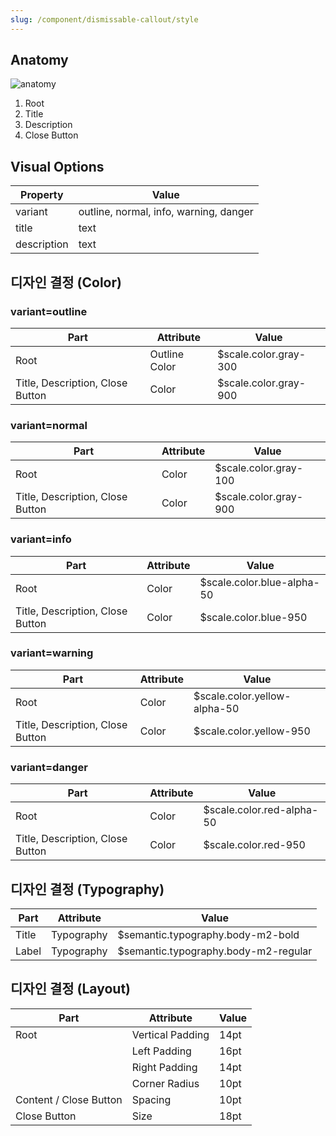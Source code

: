 ```yaml
---
slug: /component/dismissable-callout/style
---
```


## Anatomy

<Anatomy>![anatomy](./anatomy.png)</Anatomy>

1. Root
2. Title
3. Description
4. Close Button

## Visual Options

| Property    | Value                                  |
| ----------- | -------------------------------------- |
| variant     | outline, normal, info, warning, danger |
| title       | text                                   |
| description | text                                   |

## 디자인 결정 (Color)

### variant=outline

| Part                             | Attribute     | Value                 |
| -------------------------------- | ------------- | --------------------- |
| Root                             | Outline Color | $scale.color.gray-300 |
| Title, Description, Close Button | Color         | $scale.color.gray-900 |

### variant=normal

| Part                             | Attribute | Value                 |
| -------------------------------- | --------- | --------------------- |
| Root                             | Color     | $scale.color.gray-100 |
| Title, Description, Close Button | Color     | $scale.color.gray-900 |

### variant=info

| Part                             | Attribute | Value                      |
| -------------------------------- | --------- | -------------------------- |
| Root                             | Color     | $scale.color.blue-alpha-50 |
| Title, Description, Close Button | Color     | $scale.color.blue-950      |

### variant=warning

| Part                             | Attribute | Value                        |
| -------------------------------- | --------- | ---------------------------- |
| Root                             | Color     | $scale.color.yellow-alpha-50 |
| Title, Description, Close Button | Color     | $scale.color.yellow-950      |

### variant=danger

| Part                             | Attribute | Value                     |
| -------------------------------- | --------- | ------------------------- |
| Root                             | Color     | $scale.color.red-alpha-50 |
| Title, Description, Close Button | Color     | $scale.color.red-950      |

## 디자인 결정 (Typography)

| Part  | Attribute  | Value                                |
| ----- | ---------- | ------------------------------------ |
| Title | Typography | $semantic.typography.body-m2-bold    |
| Label | Typography | $semantic.typography.body-m2-regular |

## 디자인 결정 (Layout)

| Part                   | Attribute        | Value |
| ---------------------- | ---------------- | ----- |
| Root                   | Vertical Padding | 14pt  |
|                        | Left Padding     | 16pt  |
|                        | Right Padding    | 14pt  |
|                        | Corner Radius    | 10pt  |
| Content / Close Button | Spacing          | 10pt  |
| Close Button           | Size             | 18pt  |
